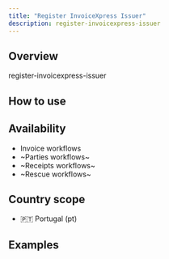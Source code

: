 ```yaml
---
title: "Register InvoiceXpress Issuer"
description: register-invoicexpress-issuer
---
```


## Overview

register-invoicexpress-issuer

## How to use

<Steps>
	<Step title="Step 1">
	</Step>
	<Step title="Step 2">
	</Step>
</Steps>

## Availability

* Invoice workflows
* ~Parties workflows~
* ~Receipts workflows~
* ~Rescue workflows~

## Country scope

* 🇵🇹 Portugal (pt)


## Examples
